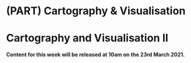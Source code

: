 # (PART) Cartography & Visualisation {-}

# Cartography and Visualisation II

**Content for this week will be released at 10am on the 23rd March 2021.**

<!-- ## Creating maps for print with R-Studio and Q-GIS -->


<!-- ## Exploratory Spatial Data Analysis -->

<!-- :::note -->
<!-- **Spatial Analysis, Statistics, Spatial Statistics and Geostatistics**<br> -->

<!-- This section outlines how to quickly run a **scatter plot** and **linear regression** model in R. -->

<!-- ### Analysing Relationships {-} -->

<!-- Identifying clusters and their distributions in our datasets is one way in identifying relationships between variables - but this still relies on our visual interpretation. -->

<!-- As you're likely to be aware, we can look at the relationship between two variables through both graphs and stastistic - by using a simple scatter plot and through a simple linear regression model. -->

<!-- Let's see if we can test the relationship between our obesity and deprivation variables. -->

<!-- 1. Create a simple scatter plot to look at the relationship between our two variables, `y6_obesity_2014` and `IDACI_2010`: -->
<!-- ```{r 06-scatter-plot, warnings=FALSE, message=FALSE, cache=TRUE} -->
<!-- # Plot our obesity variable v. our deprivation variable -->
<!-- plot(obesity_ward_sdf$y6_obesity_2014, obesity_ward_sdf$IDACI_2010) -->
<!-- ``` -->

<!-- As you can see, it looks like there is a relationship between the two - but instead of a linear relationship, we're almost looking at something logarithmic. -->

<!-- This is because, if you had completed **Assignment 1**, you would find out that the distribution of `IDACI_2010` is positively skewed - as a result, we need to transform the values  -->

<!-- Data transformation -->

<!-- 12 Create a simple scatter plot to look at the relationship between our two variables, `y6_obesity_2014` and the log of `IDACI_2010`: -->
<!-- ```{r 06-scatter-plot, warnings=FALSE, message=FALSE, cache=TRUE} -->
<!-- # Plot our obesity variable v. our deprivation variable -->
<!-- plot(obesity_ward_sdf$y6_obesity_2014, log(obesity_ward_sdf$IDACI_2010)) -->
<!-- ``` -->

<!-- Woohoo! That's better - now it looks like we've got  -->


<!-- #### Using Linear Regression to test relationships between variables {-}  -->

<!-- Linear regression is an analysis that assesses whether one or more predictor variables explain the dependent (criterion) variable.  The regression has five key assumptions: -->


<!-- Multivariate normality - When the data is not normally distributed a non-linear transformation (e.g., log-transformation) might fix this issue. -->
<!-- No or little multicollinearity - assumes that there is little or no multicollinearity in the data.  Multicollinearity occurs when the independent variables are too highly correlated with each other.Multicollinearity may be tested with three central criteria: -->
<!-- 1) Correlation matrix – when computing the matrix of Pearson’s Bivariate Correlation among all independent variables the correlation coefficients need to be smaller than 1. -->
<!-- 2) Tolerance – the tolerance measures the influence of one independent variable on all other independent variables; the tolerance is calculated with an initial linear regression analysis.  Tolerance is defined as T = 1 – R² for these first step regression analysis.  With T < 0.1 there might be multicollinearity in the data and with T < 0.01 there certainly is. -->
<!-- 3) Variance Inflation Factor (VIF) – the variance inflation factor of the linear regression is defined as VIF = 1/T. With VIF > 5 there is an indication that multicollinearity may be present; with VIF > 10 there is certainly multicollinearity among the variables. -->
<!-- If multicollinearity is found in the data, centering the data (that is deducting the mean of the variable from each score) might help to solve the problem.  However, the simplest way to address the problem is to remove independent variables with high VIF values. -->
<!-- No auto-correlation - requires that there is little or no autocorrelation in the data.  Autocorrelation occurs when the residuals are not independent from each other.  In other words when the value of y(x+1) is not independent from the value of y(x). -->
<!-- Homoscedasticity - The last assumption of the linear regression analysis is homoscedasticity.  The scatter plot is good way to check whether the data are homoscedastic (meaning the residuals are equal across the regression line).  The following scatter plots show examples of data that are not homoscedastic (i.e., heteroscedastic): -->

<!-- A note about sample size.  In Linear regression the sample size rule of thumb is that the regression analysis requires at least 20 cases per independent variable in the analysis. -->

<!-- ```{r 06-scatter-plot, warnings=FALSE, message=FALSE, cache=TRUE} -->
<!-- # Plot our obesity variable v. our deprivation variable -->
<!-- lm(obesity_ward_sdf$y6_obesity_2014, log(obesity_ward_sdf$IDACI_2010)) -->
<!-- ``` -->

<!-- Normally, you would also check the underlying assumptions of the linear model (linearity, homoscedasticity, independence, and normality) -->

<!-- So if we want to develop a regression model for bike theft in London we may have to recognise this spatial component. -->

<!-- The second of two key properties of spatial data: spatial heterogeneity. With the underlying process (or processes) that govern a spatial variable likely to vary across space, a single global relationship for an entire region of study may not adequately model the process that governs outcomes in any given location of the study region.  -->

<!-- As a result, multiple methods have been developed to incorporate ‘space’ into traditional regression models, including spatial lag models, spatial error models, and Geographical Weighted Regression. -->

<!-- TRANSFORM IDACI BY LOG -->



<!-- plot(x, y, xlab="", ylab="", pch =16) -->


<!-- smybols(x,y, circles=obesity) -->



<!-- Assumption 2 - The residuals in your model should be normally distributed -->

<!-- This assumption is easy to check. When we ran our Model1 earlier, one of the outputs stored in our Model 1 object is the residual value for each case (Ward) in your dataset. We can access these values using augment() from broom which will add model output to the original GCSE data… -->

<!-- We can plot these as a histogram and see if there is a normal distribution: -->


<!-- Assumption 3 - No Multicolinearity in the independent variables -->

<!-- Now, the regression model we have be experimenting with so far is a simple bivariate (two variable) model. One of the nice things about regression modelling is while we can only easily visualise linear relationships in a two (or maximum 3) dimension scatter plot, mathematically, we can have as many dimensions / variables as we like. -->

<!-- However, our data are very spatial and we did not incorporate this spatial distribution into our model. So if we want to develop a regression model for bike theft in London we may have to recognise this spatial component. On top of this, a regression model assumes independence of observations: what happens in LSOA001 is not related to what happens in LSOA002 or any other LSOA. However, we know from last weeks content that this is not always the case because of spatial autocorrelation. -->

<!-- ### Extension: Integrating spatial variation into regression models {-} -->

<!-- This week, our extension is not an activity per se, but a little more reading -->

<!-- So before we fit a regression model with spatial data we need to explore the issue of autocorrelation. We already know how to do this. In this session, we will examine the data from last week, explore whether autocorrelation is an issue, and then introduce models that allow us to take into account spatial autocorrelation. We will see that there are two basic ways of adjusting for spatial autocorrelation: through a spatial lag model or through a spatial error model. -->

<!-- We - well believe it or not there is a whole area of research into how we can imcoporate spat -->

<!-- The most simplest (and I say "simplest") is the use of a **Spatial Error** or **Spatial Lag** model -->

<!-- The concept of this -->

<!-- Alongisde,  -->


<!-- Residuals, as we have explained, give you an idea of the distance between our observed Y values and the predicted Y values. So in essence they are deviations of observed reality from your model. Your regression line or hyperplane is optimised to be the one that best represent your data if those assumptions are met. Residuals are very helpful to diagnose, then, whether your model is a good representation of reality or not. Most diagnostics of the assumptions for OLS regression rely on exploring the residuals. -->

<!-- In those cases where the residual is negative this is telling us that the observed value is lower than the predicted (that is, our model is overpredicting the level of homicide for that observation) when the residual is positive the observed value is higher than the predicted (that is, our model is underpredicting the level of homicide for that observation). -->

<!-- We could also extract the predicted values if we wanted. We would use the fitted() function. -->

<!-- With spatial data one useful thing to do is to look at any spatial patterning in the distribution of the residuals. Notice that the residuals are the difference between the observed values for homicide and the predicted values for homicide, so you want your residual to NOT display any spatial patterning. If, on the other hand, your model display a patterning in the areas of the study region where it performs predicts badly, then you may have a problem. This is telling your model is not a good representation of the social phenomena you are studying across the full study area: there is systematically more distortion in some areas than in others. -->

<!-- We are going to produce a choropleth map for the residuals, but we will use a common classification method we haven’t covered yet: standard deviations. Standard deviation is a statistical technique type of map based on how much the data differs from the mean. You measure the mean and standard deviation for your data. Then, each standard deviation becomes a class in your choropleth maps. -->

<!-- In order to do that we will compute the mean and the standard deviation for the variable we want to plot and break the variable according to these values. The following code creates a new variable in which we will express the residuals in terms of standard deviations away from the mean. So, for each observation, we substract the mean and divide by the standard deviation. Remember, this is exactly what the scale function does, which we have introduced in week 7: -->

<!-- ncovr_sf$sd_breaks <- scale(ncovr_sf$res_fit1)[,1] # because scale is made for matrices, we just need to get the first column using [,1] -->
<!-- # this is equal to (ncovr_sf$res_fit1 - mean(ncovr_sf$res_fit1)) / sd(ncovr_sf$res_fit1) -->
<!-- summary(ncovr_sf$sd_breaks) -->

<!-- Next we use a new style, fixed, within the tm_fill function. When we break the variable into classes using the fixed argument we need to specify the boundaries of the classes. We do this using the breaks argument. In this case we are going to ask R to create 7 classes based on standard deviations away from the mean. Remember that a value of 1 would be 1 standard deviation higher than the mean, and -1 respectively lower. If we assume normal distribution, then 68% of all counties should lie within the middle band from -1 to +1 (you can finda refresher of this on Wikipedia). -->

<!-- my_breaks <- c(-14,-3,-2,-1,1,2,3,14) -->

<!-- tm_shape(ncovr_sf) +  -->
<!-- tm_fill("sd_breaks", title = "Residuals", style = "fixed", breaks = my_breaks, palette = "-RdBu") + -->
<!-- tm_borders(alpha = 0.1) + -->
<!-- tm_layout(main.title = "Residuals", main.title.size = 0.7 , -->
<!-- legend.position = c("right", "bottom"), legend.title.size = 0.8) -->

<!-- Notice the spatial patterning of areas of over-prediction (negative residuals, or blue tones) and under-prediction (positive residuals, or brown tones). This visual inspection of the residuals is telling you that spatial autocorrelation may be present here. This, however, would require a more formal test. -->

<!-- If the test is significant (as in this case), then we possibly need to think of a more suitable model to represent our data: a spatial regression model. Remember spatial dependence means that (more typically) there will be areas of spatial clustering for the residuals in our regression model. So our predicted line (or hyperplane) will systematically under-predict or over-predict in areas that are close to each other. That’s not good. We want a better model that does not display any spatial clustering in the residuals. -->

<!-- There are two general ways of incorporating spatial dependence in a regression model, through what we called a spatial error model or by means of a spatially lagged model. There are spdep functions that provides us with some tools to help us make a decision as to which of these two is most appropriate: the Lagrange Multiplier tests. -->

<!-- The difference between these two models is both technical and conceptual. The spatial error model treats the spatial autocorrelation as a nuisance that needs to be dealt with. A spatial error model basically implies that the: -->

<!-- “spatial dependence observed in our data does not reflect a truly spatial process, but merely the geographical clustering of the sources of the behaviour of interest. For example, citizens in adjoining neighbohoods may favour the same (political) candidate not because they talk to their neighbors, but because citizens with similar incomes tend to cluster geographically, and income also predicts vote choice. Such spatial dependence can be termed attributional dependence” (Darmofal, 2015: 4) -->

<!-- The spatially lagged model, on the other hand, incorporates spatial dependence explicitly by adding a “spatially lagged” variable y on the right hand side of our regression equation. Its distinctive characteristic is that it includes aspatially lagged “dependent” variable among the explanatory factors. It’s basically explicitly saying that the values of y in the neighbouring areas of observation n~i is an important predictor of y on each individual area n~i . This is one way of saying that the spatial dependence may be produced by a spatial process suchas the diffusion of behaviour between neighboring units: -->

<!-- “If so the behaviour is likely to be highly social in nature, and understanding the interactions between interdependent units is critical to understanding the behaviour in question. For example, citizens may discuss politics across adjoining neighbours such that an increase in support for a candidate in one neighbourhood directly leads to an increase in support for the candidate in adjoining neighbourhoods” (Darmofal, 2015: 4) -->

